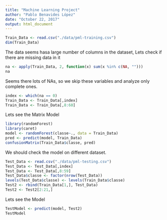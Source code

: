 ```yaml
---
title: "Machine Learning Project"
author: "Pablo Benavides López"
date: "October 22, 2017"
output: html_document
---
```


```r
Train_Data <- read.csv("./data/pml-training.csv")
dim(Train_Data)
```

The data seems hasa large number of columns in the dataset, Lets check if there are missing data in it
```r
na <- apply(Train_Data, 2, function(x) sum(x %in% c(NA, "")))
na
```


Seems there lots of NAs, so we skip these variables and analyze only complete ones.

```r
index <- which(na == 0)
Train_Data <- Train_Data[,index]
Train_Data <- Train_Data[,8:60]
```

Lets see the Matrix Model

```r
library(randomForest)
library(caret)
model <- randomForest(classe~., data = Train_Data)
pred <- predict(model, Train_Data)
confusionMatrix(Train_Data$classe, pred)
```

We should check the model on different dataset. 
```r
Test_Data <- read.csv("./data/pml-testing.csv")
Test_Data <- Test_Data[,index]
Test_Data <- Test_Data[,8:59]
Test_Data$classe <- factor(nrow(Test_Data))
levels(Test_Data$classe) <- levels(Train_Data$classe)
Test2 <- rbind(Train_Data[1,], Test_Data) 
Test2 <- Test2[2:21,]
```

Lets see the Model
```r
TestModel <- predict(model, Test2)
TestModel
```

